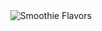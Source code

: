 
<Header/>
<Hero/>
<Callout name="Callout1"/>
<Callout name="Callout2">
  <BadgeList layout="four" badges={[
    {
      id:"backed-by-science",
      label: "Backed by Science",
      icon: '/images/icon-science.png',
    },
    {
      id:"physician-created",
      label: "Physician Created",
      icon: '/images/icon-physicians.png',
    },
    {
      id:"high-protein",
      label: "High Protein",
      icon: '/images/icon-high-protein.png',
    },
    {
      id:"antioxidents",
      label: "Antioxident & Nutrient Rich",
      icon: '/images/icon-antioxidants.png',
    },
    {
      id:"no-added-sugar",
      label: "No Added Sugar",
      icon: '/images/icon-no-sugar.png',
    },
    {
      id:"soy-free",
      label: "Soy Free",
      icon: '/images/icon-no-soy.png',
    },
    {
      id:"gluten-free",
      label: "Gluten Free",
      icon: '/images/icon-gluten-free.png',
    },
    {
      id:"non-gmo",
      label: "Non-GMO",
      icon: '/images/icon-non-gmo.png',
    },
  ]}/>
</Callout>
<Callout name="Callout3"/>
<Callout name="Callout4" id="smoothies">
  <section>
  <Accordion
    id="smoothie-flavors"
    heading="Smoothie Flavors"
    items={[
      {
        active: true,
        id: `banana-strawberry`,
        heading: `Banana Strawberry`,
        content: `Succulent strawberries combine with the sweet, firmness of bananas in a flavorful, energy-boosting blend.
Ingredients: Strawberry, Banana, Plant Protein, Apple, Pineapple
No added sugar. No artificial anything.
`,
      },
      {
        id: `mango-pineapple`,
        heading: `Mango Pineapple`,
        content: `Exotic blend of mango and pineapple take your taste buds on a tour of the tropics. Heart healthy, antioxidant packed, and delicious.
Ingredients: Mango, Pineapple, Plant Protein, Apple, Banana, Passion Fruit
No added sugar. No artificial anything.`,
      },
      {
        id: `cherry-acai`,
        heading: `Cherry Acai`,
        content: `The acai has the greatest antioxidant power of the super fruits and is packed with vitamins and essential fats. Its benefits are supercharged once combined with cherry and other fruits.
Ingredients: Cherry, Acai, Plant Protein, Banana, Apple, Lemon
No added sugar. No artificial anything.`,
      },
      {
        id: `chocolate-banana`,
        heading: `Chocolate Banana`,
        content: `Guilt-free, rich & velvety chocolate with a hint of creamy banana.
Ingredients: Banana, Plant Protein, Cocoa Powder
No added sugar. No artificial anything.`,
      },
    ]}
  />
  </section>
  <section className={'flavor-art'}>
    <img src="/images/bottles.gif" alt="Smoothie Flavors" />
  </section>
</Callout>
<Callout name="Callout5" id="our-story"/>
<Callout name="Callout6">
  <InstagramEmbed
    url='https://www.instagram.com/p/CBRvCVYAWDX/'
    maxWidth={320}
    hideCaption={true}
    containerTagName='div'
    injectScript
    protocol=''
    className={"ig-embed"}
  />
  <InstagramEmbed
    url='https://www.instagram.com/p/CBlUUT_J3yX/'
    maxWidth={320}
    hideCaption={true}
    containerTagName='div'
    injectScript
    protocol=''
    className={"ig-embed"}
  />
  <InstagramEmbed
    url='https://www.instagram.com/p/CBlNQjHpWGM/'
    maxWidth={320}
    hideCaption={true}
    containerTagName='div'
    injectScript
    protocol=''
    className={"ig-embed hidden--mobile"}
  />
  <InstagramEmbed
    url='https://www.instagram.com/p/CBlUY7wp37m/'
    maxWidth={320}
    hideCaption={true}
    containerTagName='div'
    injectScript
    protocol=''
    className={"ig-embed hidden--mobile"}
  />
</Callout>
<Conversion id="try-it"/>
<Footer/>
